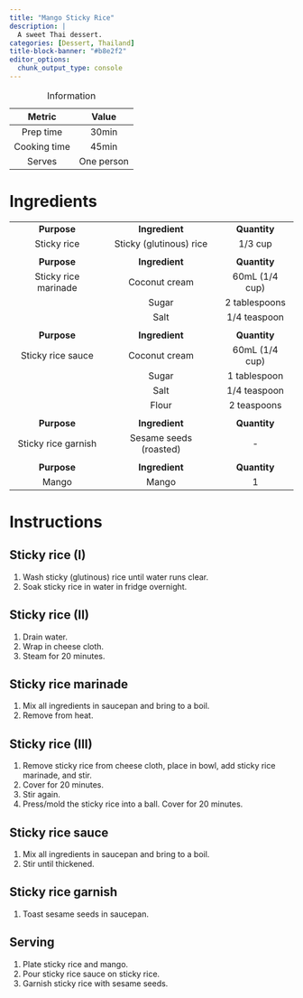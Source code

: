 ```yaml
---
title: "Mango Sticky Rice"
description: |
  A sweet Thai dessert.
categories: [Dessert, Thailand]
title-block-banner: "#b8e2f2"
editor_options: 
  chunk_output_type: console
---
```


|    Metric    |   Value    |
|:------------:|:----------:|
|  Prep time   |   30min    |
| Cooking time |   45min    |
|    Serves    | One person |

: Information

# Ingredients

|                      |                         |                |
|:--------------------:|:-----------------------:|:--------------:|
|     **Purpose**      |     **Ingredient**      |  **Quantity**  |
|     Sticky rice      | Sticky (glutinous) rice |    1/3 cup     |
|                      |                         |                |
|     **Purpose**      |     **Ingredient**      |  **Quantity**  |
| Sticky rice marinade |      Coconut cream      | 60mL (1/4 cup) |
|                      |          Sugar          | 2 tablespoons  |
|                      |          Salt           |  1/4 teaspoon  |
|                      |                         |                |
|     **Purpose**      |     **Ingredient**      |  **Quantity**  |
|  Sticky rice sauce   |      Coconut cream      | 60mL (1/4 cup) |
|                      |          Sugar          |  1 tablespoon  |
|                      |          Salt           |  1/4 teaspoon  |
|                      |          Flour          |  2 teaspoons   |
|                      |                         |                |
|     **Purpose**      |     **Ingredient**      |  **Quantity**  |
| Sticky rice garnish  | Sesame seeds (roasted)  |       \-       |
|                      |                         |                |
|     **Purpose**      |     **Ingredient**      |  **Quantity**  |
|        Mango         |          Mango          |       1        |

# Instructions

## Sticky rice (I)

1.  Wash sticky (glutinous) rice until water runs clear.
2.  Soak sticky rice in water in fridge overnight.

## Sticky rice (II)

1.  Drain water.
2.  Wrap in cheese cloth.
3.  Steam for 20 minutes.

## Sticky rice marinade

1.  Mix all ingredients in saucepan and bring to a boil.
2.  Remove from heat.

## Sticky rice (III)

1.  Remove sticky rice from cheese cloth, place in bowl, add sticky rice marinade, and stir.
2.  Cover for 20 minutes.
3.  Stir again.
4.  Press/mold the sticky rice into a ball. Cover for 20 minutes.

## Sticky rice sauce

1.  Mix all ingredients in saucepan and bring to a boil.
2.  Stir until thickened.

## Sticky rice garnish

1.  Toast sesame seeds in saucepan.

## Serving

1.  Plate sticky rice and mango.
2.  Pour sticky rice sauce on sticky rice.
3.  Garnish sticky rice with sesame seeds.
